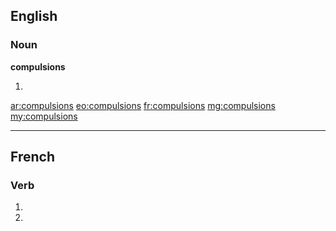 ==English==

===Noun===
'''compulsions'''

# {{plural of|compulsion}}

[[ar:compulsions]]
[[eo:compulsions]]
[[fr:compulsions]]
[[mg:compulsions]]
[[my:compulsions]]

----
==French==

===Verb===
{{fr-verb-form}}

# {{conjugation of|compulser||1|p|imperf|ind|lang=fr}}
# {{conjugation of|compulser||1|p|pres|sub|lang=fr}}

{{rfc-auto}}